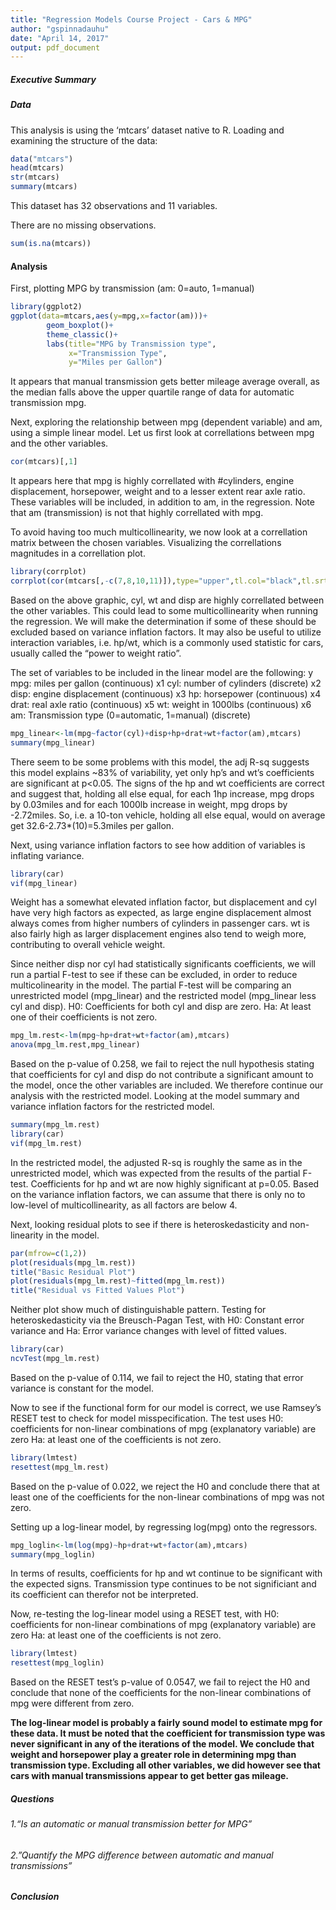 ```yaml
---
title: "Regression Models Course Project - Cars & MPG"
author: "gspinnadauhu"
date: "April 14, 2017"
output: pdf_document
---
```


##### Executive Summary

##### Data
This analysis is using the 'mtcars' dataset native to R.
Loading and examining the structure of the data:
```r
data("mtcars")
head(mtcars)
str(mtcars)
summary(mtcars)
```
This dataset has 32 observations and 11 variables.

There are no missing observations.
```r
sum(is.na(mtcars))
```
#### Analysis
First, plotting MPG by transmission (am: 0=auto, 1=manual)
```r
library(ggplot2)
ggplot(data=mtcars,aes(y=mpg,x=factor(am)))+
        geom_boxplot()+
        theme_classic()+
        labs(title="MPG by Transmission type",
             x="Transmission Type",
             y="Miles per Gallon")
```
It appears that manual transmission gets better mileage average overall, as the median falls above the upper quartile range of data for automatic transmission mpg.

Next, exploring the relationship between mpg (dependent variable) and am, using a simple linear model.
Let us first look at correllations between mpg and the other variables.
```r
cor(mtcars)[,1]
```
It appears here that mpg is highly correllated with #cylinders, engine displacement, horsepower, weight and to a lesser extent rear axle ratio.
These variables will be included, in addition to am, in the regression. Note that am (transmission) is not that highly correllated with mpg.

To avoid having too much multicollinearity, we now look at a correllation matrix between the chosen variables. Visualizing the correllations magnitudes in a correllation plot.
```r
library(corrplot)
corrplot(cor(mtcars[,-c(7,8,10,11)]),type="upper",tl.col="black",tl.srt=45)
```
Based on the above graphic, cyl, wt and disp are highly correllated between the other variables. This could lead to some multicollinearity when running the regression. We will make the determination if some of these should be excluded based on variance inflation factors.
It may also be useful to utilize interaction variables, i.e. hp/wt, which is a commonly used statistic for cars, usually called the "power to weight ratio".

The set of variables to be included in the linear model are the following:
y  mpg: miles per gallon (continuous)
x1 cyl: number of cylinders (discrete)
x2 disp: engine displacement (continuous)
x3 hp: horsepower (continuous)
x4 drat: real axle ratio (continuous)
x5 wt: weight in 1000lbs (continuous)
x6 am: Transmission type (0=automatic, 1=manual) (discrete)

```r
mpg_linear<-lm(mpg~factor(cyl)+disp+hp+drat+wt+factor(am),mtcars)
summary(mpg_linear)
```
There seem to be some problems with this model, the adj R-sq suggests this model explains ~83% of variability, yet only hp's and wt's coefficients are significant at p<0.05.
The signs of the hp and wt coefficients are correct and suggest that, holding all else equal, for each 1hp increase, mpg drops by 0.03miles and for each 1000lb increase in weight, mpg drops by -2.72miles. So, i.e. a 10-ton vehicle, holding all else equal, would on average get 32.6-2.73*(10)=5.3miles per gallon.

Next, using variance inflation factors to see how addition of variables is inflating variance.
```r
library(car)
vif(mpg_linear)
```
Weight has a somewhat elevated inflation factor, but displacement and cyl have very high factors as expected, as large engine displacement almost always comes from higher numbers of cylinders in passenger cars. wt is also fairly high as larger displacement engines also tend to weigh more, contributing to overall vehicle weight.

Since neither disp nor cyl had statistically significants coefficients, we will run a partial F-test to see if these can be excluded, in order to reduce multicolinearity in the model.
The partial F-test will be comparing an unrestricted model (mpg_linear) and the restricted model (mpg_linear less cyl and disp).
H0: Coefficients for both cyl and disp are zero.
Ha: At least one of their coefficients is not zero.
```r
mpg_lm.rest<-lm(mpg~hp+drat+wt+factor(am),mtcars)
anova(mpg_lm.rest,mpg_linear)
```
Based on the p-value of 0.258, we fail to reject the null hypothesis stating that coefficients for cyl and disp do not contribute a significant amount to the model, once the other variables are included. We therefore continue our analysis with the restricted model.
Looking at the model summary and variance inflation factors for the restricted model.
```r
summary(mpg_lm.rest)
library(car)
vif(mpg_lm.rest)
```
In the restricted model, the adjusted R-sq is roughly the same as in the unrestricted model, which was expected from the results of the partial F-test. Coefficients for hp and wt are now highly significant at p=0.05.
Based on the variance inflation factors, we can assume that there is only no to low-level of multicollinearity, as all factors are below 4.

Next, looking residual plots to see if there is heteroskedasticity and non-linearity in the model.
```r
par(mfrow=c(1,2))
plot(residuals(mpg_lm.rest))
title("Basic Residual Plot")
plot(residuals(mpg_lm.rest)~fitted(mpg_lm.rest))
title("Residual vs Fitted Values Plot")
```
Neither plot show much of distinguishable pattern.
Testing for heteroskedasticity via the Breusch-Pagan Test, with H0: Constant error variance and Ha: Error variance changes with level of fitted values.
```r
library(car)
ncvTest(mpg_lm.rest)
```
Based on the p-value of 0.114, we fail to reject the H0, stating that error variance is constant for the model.

Now to see if the functional form for our model is correct, we use Ramsey's RESET test to check for model misspecification.
The test uses H0: coefficients for non-linear combinations of mpg (explanatory variable) are zero Ha: at least one of the coefficients is not zero.
```r
library(lmtest)
resettest(mpg_lm.rest)
```
Based on the p-value of 0.022, we reject the H0 and conclude there that at least one of the coefficients for the non-linear combinations of mpg was not zero.

Setting up a log-linear model, by regressing log(mpg) onto the regressors.
```r
mpg_loglin<-lm(log(mpg)~hp+drat+wt+factor(am),mtcars)
summary(mpg_loglin)
```
In terms of results, coefficients for hp and wt continue to be significant with the expected signs. Transmission type continues to be not significiant and its coefficient can therefor not be interpreted.

Now, re-testing the log-linear model using a RESET test, with H0: coefficients for non-linear combinations of mpg (explanatory variable) are zero Ha: at least one of the coefficients is not zero.
```r
library(lmtest)
resettest(mpg_loglin)
```
Based on the RESET test's p-value of 0.0547, we fail to reject the H0 and conclude that none of the coefficients for the non-linear combinations of mpg were different from zero.

**The log-linear model is probably a fairly sound model to estimate mpg for these data. It must be noted that the coefficient for transmission type was never significant in any of the iterations of the model. We conclude that weight and horsepower play a greater role in determining mpg than transmission type. Excluding all other variables, we did however see that cars with manual transmissions appear to get better gas mileage.**

##### Questions
###### 1.“Is an automatic or manual transmission better for MPG”
###### 2."Quantify the MPG difference between automatic and manual transmissions"

##### Conclusion